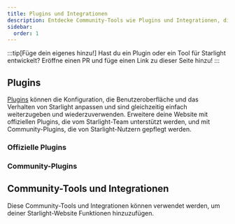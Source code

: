 ```yaml
---
title: Plugins und Integrationen
description: Entdecke Community-Tools wie Plugins und Integrationen, die Starlight erweitern!
sidebar:
  order: 1
---
```


:::tip[Füge dein eigenes hinzu!]
Hast du ein Plugin oder ein Tool für Starlight entwickelt?
Eröffne einen PR und füge einen Link zu dieser Seite hinzu!
:::

## Plugins

[Plugins](/de/reference/plugins/) können die Konfiguration, die Benutzeroberfläche und das Verhalten von Starlight anpassen und sind gleichzeitig einfach weiterzugeben und wiederzuverwenden.
Erweitere deine Website mit offiziellen Plugins, die vom Starlight-Team unterstützt werden, und mit Community-Plugins, die von Starlight-Nutzern gepflegt werden.

### Offizielle Plugins

<CardGrid>
	<LinkCard
		href="/de/guides/site-search/#algolia-docsearch"
		title="Algolia DocSearch"
		description="Ersetze Pagefind, den Standard-Suchanbieter, durch Algolia DocSearch."
	/>
</CardGrid>

### Community-Plugins

<CardGrid>
	<LinkCard
		href="https://github.com/HiDeoo/starlight-links-validator"
		title="starlight-links-validator"
		description="Überprüfe deine Starlight-Website auf defekte Links."
	/>
	<LinkCard
		href="https://github.com/HiDeoo/starlight-typedoc"
		title="starlight-typedoc"
		description="Erstelle Starlight-Websites aus TypeScript mit TypeDoc."
	/>
	<LinkCard
		href="https://github.com/HiDeoo/starlight-blog"
		title="starlight-blog"
		description="Füge einen Blog zu deiner Dokumentationswebsite hinzu."
	/>
	<LinkCard
		href="https://github.com/HiDeoo/starlight-openapi"
		title="starlight-openapi"
		description="Erstelle Dokumentations&shy;websites aus OpenAPI/Swagger-Spezifikationen."
	/>
	<LinkCard
		href="https://github.com/HiDeoo/starlight-obsidian"
		title="starlight-obsidian"
		description="Veröffentliche Obsidian-Tresore auf deiner Starlight-Website."
	/>
	<LinkCard
		href="https://github.com/HiDeoo/starlight-image-zoom"
		title="starlight-image-zoom"
		description="Füge deinen Dokumentations&shy;bildern Zoomfunktionen hinzu."
	/>
	<LinkCard
		href="https://github.com/lorenzolewis/starlight-utils"
		title="starlight-utils"
		description="Erweitere Starlight mit einer Sammlung von allgemeinen Dienstprogrammen."
	/>
	<LinkCard
		href="https://github.com/trueberryless/starlight-view-modes"
		title="starlight-view-modes"
		description="Füge deiner Dokumentations-Website verschiedene Ansichtsmodi hinzu."
	/>
	<LinkCard
		href="https://github.com/HiDeoo/starlight-versions"
		title="starlight-versions"
		description="Versioniere deine Starlight-Dokumentations&shy;website."
	/>
	<LinkCard
		href="https://inox-tools.fryuni.dev/star-warp"
		title="star-warp"
		description="Warp-Drive durch die Suchergebnisse in deiner Dokumentation."
	/>
	<LinkCard
		href="https://github.com/HiDeoo/starlight-heading-badges"
		title="starlight-heading-badges"
		description="Füge Abzeichen zu deinen Markdown- und MDX-Überschriften hinzu."
	/>
	<LinkCard
		href="https://github.com/Fevol/starlight-site-graph"
		title="starlight-site-graph"
		description="Füge einen interaktiven Graphen in die Seitenleiste deiner Website ein."
	/>
	<LinkCard
		href="https://github.com/HiDeoo/starlight-sidebar-topics"
		title="starlight-sidebar-topics"
		description="Unterteile deine Dokumentation in verschiedene Abschnitte, die jeweils eine eigene Seitenleiste haben."
	/>
	<LinkCard
		href="https://github.com/trueberryless-org/starlight-sidebar-topics-dropdown"
		title="starlight-sidebar-topics-dropdown"
		description="Teile deine Dokumentationswebsite in mehrere Abschnitte auf und wechsle zwischen ihnen mit einem Dropdown-Menü in der Seitenleiste."
	/>
	<LinkCard
		href="https://github.com/trueberryless-org/starlight-cooler-credit"
		title="starlight-cooler-credit"
		description="Füge einen netten Verweis auf Starlight oder Astro am Ende des Inhalts&shy;verzeichnisses ein."
	/>
	<LinkCard
		href="https://github.com/trueberryless-org/starlight-contributor-list"
		title="starlight-contributor-list"
		description="Zeigt eine Liste aller Mitwirkenden an deinem Projekt an."
	/>
	<LinkCard
		href="https://github.com/dragomano/starlight-giscus"
		title="starlight-giscus"
		description="Füge Giscus-Kommentare zu deiner Dokumentations-Website hinzu."
	/>
	<LinkCard
		href="https://github.com/HiDeoo/starlight-videos"
		title="starlight-videos"
		description="Verbessere deine Dokumentation mit Videoanleitungen und Kursen."
	/>
	<LinkCard
		href="https://github.com/HiDeoo/starlight-kbd"
		title="starlight-kbd"
		description="Dokumentiere Tastaturkürzel mit Leichtigkeit."
	/>
	<LinkCard
		href="https://events-3bg.pages.dev/library/StarlightPlugin/"
		title="starlight-view-transitions"
		description="Hinzufügen von browser-nativen, dokumentations&shy;übergreifenden Ansichtsübergängen."
	/>
	<LinkCard
		href="https://github.com/HiDeoo/starlight-auto-sidebar"
		title="starlight-auto-sidebar"
		description="Modifiziere deine automatisch generierten Seitenleistengruppen."
	/>
	<LinkCard
		href="https://github.com/delucis/starlight-llms-txt"
		title="starlight-llms-txt"
		description="Füge llms.txt zu deiner Dokumentationsseite hinzu, welche auf llmstxt.org basiert."
	/>
	<LinkCard
		href="https://github.com/trueberryless-org/starlight-toc-overview-customizer"
		title="starlight-toc-overview-customizer"
		description="Modifiziere Starlights Inhaltsverzeichnis mit anpassbarem Übersichtstitel."
	/>
	<LinkCard
		href="https://delucis.github.io/starlight-markdown-blocks/"
		title="starlight-markdown-blocks"
		description="Erweiter Starlights Markdown-Nebenbemerkungs-Syntax um eigene Blocktypen."
	/>
	<LinkCard
		href="https://github.com/WindMillCode/starlight-fullview-mode"
		title="starlight-fullview-mode"
		description="Klappe die Seitenleisten ein und erweitere den Inhalt für ein Vollbildschirm-Erlebnis."
	/>
	<LinkCard
		href="https://github.com/frostybee/starlight-scroll-to-top"
		title="starlight-scroll-to-top"
		description="Füge deiner Dokumentations-Website eine Schaltfläche „Nach oben scrollen“ hinzu."
	/>
	<LinkCard
		href="https://github.com/frostybee/starlight-codeblock-fullscreen"
		title="starlight-codeblock-fullscreen"
		description="Füge eine Funktion zum Umschalten zwischen Vollbildmodus und Normalansicht zu den Expressive Code-Blöcken in deiner Dokumentation hinzu."
	/>
	<LinkCard
		href="https://github.com/HiDeoo/starlight-auto-drafts"
		title="starlight-auto-drafts"
		description="Passe das Standardverhalten von Entwurfsseiten an und entferne automatisch Links zur Seitenleiste zu Entwurfsseiten im Produktionsmodus."
	/>
	<LinkCard
		href="https://github.com/corsfix/starlight-contextual-menu"
		title="starlight-contextual-menu"
		description="Füge ein Kontextmenü zu deiner Starlight-Dokumentation hinzu."
	/>
	<LinkCard
		href="https://github.com/HiDeoo/starlight-changelogs"
		title="starlight-changelogs"
		description="Zeige Änderungsprotokolle neben deiner Projektdokumentation an."
	/>
	<LinkCard
		href="https://github.com/HiDeoo/starlight-github-alerts"
		title="starlight-github-alerts"
		description="GitHub-Warnungen als Starlight-Nebenbemerkungen anzeigen."
	/>
</CardGrid>

## Community-Tools und Integrationen


Diese Community-Tools und Integrationen können verwendet werden, um deiner Starlight-Website Funktionen hinzuzufügen.

<CardGrid>
	<LinkCard
		href="https://www.feelback.dev/blog/new-astro-starlight-integration/"
		title="FeelBack"
		description="Füge ein Nutzer-Feedback-System zu deinen Dokumentationswebsites hinzu."
	/>
	<LinkCard
		href="https://github.com/val-town/notion-to-astro"
		title="notion-to-astro"
		description="Konvertiere Notion-Exporte in Astro Starlight-Dokumentation."
	/>
	<LinkCard
		href="https://github.com/mattjennings/astro-live-code"
		title="astro-live-code"
		description="Rendere deine MDX-Codeblöcke als interaktive Komponenten."
	/>
	<LinkCard
		href="https://github.com/HiDeoo/starlight-i18n"
		title="starlight-i18n"
		description="Visual Studio Code-Erweiterung, die bei der Übersetzung von Starlight-Seiten hilft."
	/>
	<LinkCard
		href="https://github.com/HiDeoo/starlight-package-managers"
		title="starlight-package-managers"
		description="Zeige schnell npm-bezogene Befehle für mehrere Paketmanager an."
	/>
	<LinkCard
		href="https://github.com/HiDeoo/starlight-showcases"
		title="starlight-showcases"
		description="Ein Set von Starlight-Komponenten zum Erstellen von Schaufensterseiten."
	/>
	<LinkCard
		href="https://github.com/HiDeoo/generator-starlight-plugin"
		title="@hideoo/starlight-plugin"
		description="Ein Generator, um schnell Starlight-Plugins zu erstellen."
	/>
	<LinkCard
		href="https://github.com/Linkerin/starlight-to-pdf"
		title="starlight-to-pdf"
		description="Ein Kommandozeilen&shy;werkzeug zur Konvertierung von Starlight-Websites in PDF-Dateien."
	/>
	<LinkCard
		href="https://github.com/joesaby/astro-plantuml"
		title="astro-plantuml"
		description="PlantUML-Inhalte in Markdown-Codeblöcken wiedergeben."
	/>
	<LinkCard
		href="https://github.com/joesaby/astro-mermaid"
		title="astro-mermaid"
		description="Rendere Mermaid-Inhalte in Markdown-Code-Blöcken auf der Client-Seite."
	/>
	<LinkCard
		href="https://github.com/HiDeoo/astro-d2"
		title="astro-d2"
		description="D2 Markdown-Code-Blöcke in Diagramme umwandeln."
	/>
	<LinkCard
		href="https://github.com/HiDeoo/starlight-links"
		title="starlight-links"
		description="Visual Studio Code-Erweiterung, die IntelliSense für Starlight Markdown- und MDX-Inhaltslinks bietet."
	/>
	<LinkCard
		href="https://docs.contentisland.net/templates/starlight/"
		title="contentisland-cli"
		description="Verbinde Starlight mit Content Island HCMS, damit auch nicht-technische Nutzer die Dokumentation bearbeiten können."
	/>
</CardGrid>
